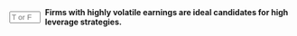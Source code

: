 ::: {.question-block}

<form onsubmit="event.preventDefault(); checkAnswerBox('module9_tf_q68','F')" style="display: flex; align-items: center; gap: 8px;">
  <input type="text" id="module9_tf_q68" name="module9_tf_q68" maxlength="1" placeholder="T or F" style="width: 55px;" data-correct-answer="F" /> 
  <label for="module9_tf_q68"><strong>Firms with highly volatile earnings are ideal candidates for high leverage strategies.</strong></label>
</form>

<div id="feedback-module9_tf_q68" class="feedback" data-status="" style="display:none;">
FALSE. Volatile earnings increase the probability of default, so such firms typically maintain lower debt levels.
</div>

:::
